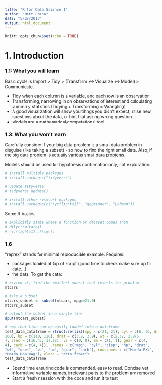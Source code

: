 ```yaml
---
title: "R for Data Science 1"
author: "Matt Chana"
date: "5/28/2017"
output: html_document
---
```


```r
knitr::opts_chunk$set(echo = TRUE)
```

# 1. Introduction
### 1.1: What you will learn
Basic cycle is Import > Tidy > (Transform <-> Visualize <-> Model) > Communicate.

* Tidy when each column is a variable, and each row is an observation
* Transforming, narrowing in on observations of interest and calculating summary statistics (Tidying + Transforming = Wrangling)
* A good visualization will show you tihngs you didn't expect, raise new questions about the data, or hint that asking wrong question.
* Models are a mathematical/computational tool.

### 1.3: What you won't learn
Carefully consider if your big data problem is a small data problem in disguise (like taking a subset) - so how to find the right small data. Also, if the big data problem is actually various small data problems. 

Models should be used for hypothesis confirmation only, not exploration. 
```r
# install multiple packages
# install.packages("tidyverse")

# update tityverse
# tidyverse_update()

# install other relevant packages
# install.packages(c("nycflights13", "gapminder", "Lahman"))
```

Some R basics
```r
# explicitly state where a function or dataset comes from 
# dplyr::mutate()
# nycflights13::flights
```

### 1.6
"reprex" stands for minimal reproducible example. Requires:

* packages loaded at top of script (good time to check make sure up to date...)
* the data. To get the data:
```r
# review it, find the smallest subset that reveals the problem
mtcars
```

```r
# take a subset
mtcars_subset <- subset(mtcars, mpg==21.0)
mtcars_subset
```

```r
# output the subset in a single line
dput(mtcars_subset)
```

```r
# now that line can be easily loaded into a dataframe
test_data_dataframe = structure(list(mpg = c(21, 21), cyl = c(6, 6), disp = c(160, 
160), hp = c(110, 110), drat = c(3.9, 3.9), wt = c(2.62, 2.875
), qsec = c(16.46, 17.02), vs = c(0, 0), am = c(1, 1), gear = c(4, 
4), carb = c(4, 4)), .Names = c("mpg", "cyl", "disp", "hp", "drat", 
"wt", "qsec", "vs", "am", "gear", "carb"), row.names = c("Mazda RX4", 
"Mazda RX4 Wag"), class = "data.frame")
test_data_dataframe
```

* Spend time ensuring code is commended, easy to read. Concise yet informative variable names, irrelevant parts to the problem are removed
* Start a fresh r session with the code and run it to test